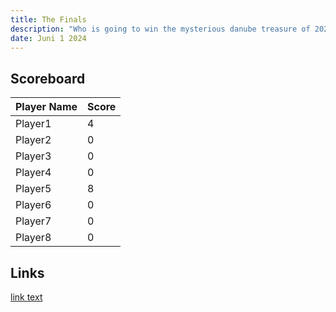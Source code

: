 ```yaml
---
title: The Finals
description: "Who is going to win the mysterious danube treasure of 2024? Stay until 00:00 to find out."
date: Juni 1 2024
---
```



## Scoreboard

| Player Name | Score                                                               |
| ------ | ------------------------------------------------------------------------- |
| Player1   | 4 |
| Player2   | 0 |
| Player3   | 0 |
| Player4   | 0 |
| Player5   | 8 |
| Player6   | 0 |
| Player7   | 0 |
| Player8   | 0 |



## Links

[link text](http://dev.nodeca.com)

